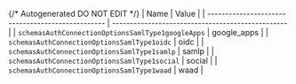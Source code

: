 {/* Autogenerated DO NOT EDIT  */}
| Name                                              | Value                                             |
| ------------------------------------------------- | ------------------------------------------------- |
| `schemasAuthConnectionOptionsSamlType1googleApps` | google_apps                                       |
| `schemasAuthConnectionOptionsSamlType1oidc`       | oidc                                              |
| `schemasAuthConnectionOptionsSamlType1samlp`      | samlp                                             |
| `schemasAuthConnectionOptionsSamlType1social`     | social                                            |
| `schemasAuthConnectionOptionsSamlType1waad`       | waad                                              |